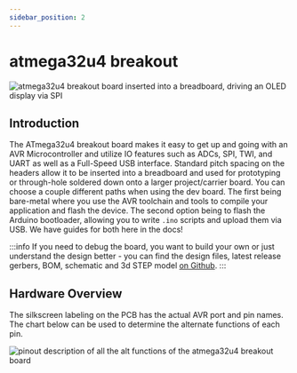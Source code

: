 ```yaml
---
sidebar_position: 2
---
```

# atmega32u4 breakout

![atmega32u4 breakout board inserted into a breadboard, driving an OLED display via SPI](atmega32u4_breakout.jpg)

## Introduction
The ATmega32u4 breakout board makes it easy to get up and going with an AVR Microcontroller and utilize IO features such as ADCs, SPI, TWI, and UART as well as a Full-Speed USB interface.
Standard pitch spacing on the headers allow it to be inserted into a breadboard and used for prototyping or through-hole soldered down onto a larger project/carrier board. You can choose
a couple different paths when using the dev board. The first being bare-metal where you use the AVR toolchain and tools to compile your application and flash the device. The second
option being to flash the Arduino bootloader, allowing you to write ```.ino``` scripts and upload them via USB. We have guides for both here in the docs!

:::info
If you need to debug the board, you want to build your own or just understand the design better - you can find the design files, latest release gerbers, BOM,
schematic and 3d STEP model <a href="https://www.github.com/greatlakesdev/atmega32u4_breakout" target="_blank">on Github</a>.
:::

## Hardware Overview
The silkscreen labeling on the PCB has the actual AVR port and pin names. The chart below can be used to determine the alternate functions of each pin.

![pinout description of all the alt functions of the atmega32u4 breakout board](atmega32u4_breakout_pinout.png)
